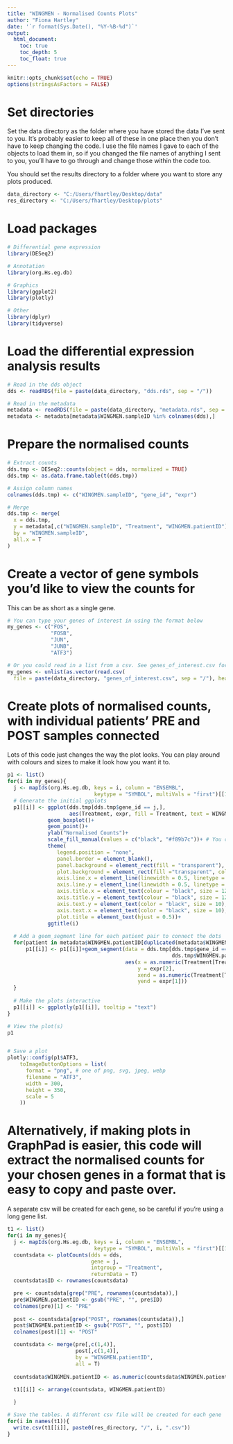 ---
title: "WINGMEN - Normalised Counts Plots"
author: "Fiona Hartley"
date: '`r format(Sys.Date(), "%Y-%B-%d")`'
output: 
  html_document:
    toc: true
    toc_depth: 5
    toc_float: true
---

```{r setup, include=FALSE}

knitr::opts_chunk$set(echo = TRUE)
options(stringsAsFactors = FALSE)

```

# Set directories
Set the data directory as the folder where you have stored the data I've sent to you. It's probably easier to keep all of these in one place then you don't have to keep changing the code. I use the file names I gave to each of the objects to load them in, so if you changed the file names of anything I sent to you, you'll have to go through and change those within the code too.

You should set the results directory to a folder where you want to store any plots produced.

```{r set_directories}

data_directory <- "C:/Users/fhartley/Desktop/data"
res_directory <- "C:/Users/fhartley/Desktop/plots"

```

# Load packages

```{r load_packages, echo=FALSE, message=FALSE, warning=FALSE}

# Differential gene expression
library(DESeq2)

# Annotation
library(org.Hs.eg.db)

# Graphics
library(ggplot2)
library(plotly)

# Other
library(dplyr)
library(tidyverse)

```

# Load the differential expression analysis results

```{r load_files}

# Read in the dds object
dds <- readRDS(file = paste(data_directory, "dds.rds", sep = "/"))

# Read in the metadata
metadata <- readRDS(file = paste(data_directory, "metadata.rds", sep = "/"))
metadata <- metadata[metadata$WINGMEN.sampleID %in% colnames(dds),]

```

# Prepare the normalised counts

```{r prepare_input}

# Extract counts
dds.tmp <- DESeq2::counts(object = dds, normalized = TRUE)
dds.tmp <- as.data.frame.table(t(dds.tmp))

# Assign column names
colnames(dds.tmp) <- c("WINGMEN.sampleID", "gene_id", "expr")

# Merge
dds.tmp <- merge(
  x = dds.tmp,
  y = metadata[,c("WINGMEN.sampleID", "Treatment", "WINGMEN.patientID")],
  by = "WINGMEN.sampleID",
  all.x = T
)

```

# Create a vector of gene symbols you'd like to view the counts for 
This can be as short as a single gene.

```{r chosen_genes}

# You can type your genes of interest in using the format below 
my_genes <- c("FOS", 
              "FOSB", 
              "JUN",
              "JUNB",
              "ATF3")

# Or you could read in a list from a csv. See genes_of_interest.csv for the format you should use. Change the filename of the csv if relevant
my_genes <- unlist(as.vector(read.csv(
  file = paste(data_directory, "genes_of_interest.csv", sep = "/"), header = F)))

```

# Create plots of normalised counts, with individual patients' PRE and POST samples connected
Lots of this code just changes the way the plot looks. You can play around with colours and sizes to make it look how you want it to.

```{r counts_plots}

p1 <- list()
for(i in my_genes){
  j <- mapIds(org.Hs.eg.db, keys = i, column = "ENSEMBL", 
                            keytype = "SYMBOL", multiVals = "first")[[1]]
  # Generate the initial ggplots
  p1[[i]] <- ggplot(dds.tmp[dds.tmp$gene_id == j,], 
                    aes(Treatment, expr, fill = Treatment, text = WINGMEN.sampleID)) + 
             geom_boxplot()+ 
             geom_point()+
             ylab("Normalised Counts")+
             scale_fill_manual(values = c("black", "#f89b7c"))+ # You can change the colours of the PRE and POST boxplots
             theme(
                legend.position = "none",
                panel.border = element_blank(),
                panel.background = element_rect(fill = "transparent"),
                plot.background = element_rect(fill ="transparent", color = NA),
                axis.line.x = element_line(linewidth = 0.5, linetype = "solid", colour = "black"),
                axis.line.y = element_line(linewidth = 0.5, linetype = "solid", colour = "black"),
                axis.title.x = element_text(colour = "black", size = 12),
                axis.title.y = element_text(colour = "black", size = 12),
                axis.text.y = element_text(color = "black", size = 10),
                axis.text.x = element_text(color = "black", size = 10),
                plot.title = element_text(hjust = 0.5))+
             ggtitle(i)
  
  # Add a geom_segment line for each patient pair to connect the dots
  for(patient in metadata$WINGMEN.patientID[duplicated(metadata$WINGMEN.patientID)]){
      p1[[i]] <- p1[[i]]+geom_segment(data = dds.tmp[dds.tmp$gene_id == j &
                                                     dds.tmp$WINGMEN.patientID == patient,], 
                                      aes(x = as.numeric(Treatment[Treatment == "PRE"]),
                                          y = expr[2],
                                          xend = as.numeric(Treatment[Treatment == "POST"]),
                                          yend = expr[1]))
  }
  
  # Make the plots interactive
  p1[[i]] <- ggplotly(p1[[i]], tooltip = "text")
}

# View the plot(s)
p1


# Save a plot
plotly::config(p1$ATF3,
    toImageButtonOptions = list(
      format = "png", # one of png, svg, jpeg, webp
      filename = "ATF3",
      width = 300,
      height = 350,
      scale = 5
    ))


```

# Alternatively, if making plots in GraphPad is easier, this code will extract the normalised counts for your chosen genes in a format that is easy to copy and paste over. 
A separate csv will be created for each gene, so be careful if you're using a long gene list.

```{r counts_tables}

t1 <- list()
for(i in my_genes){
  j <- mapIds(org.Hs.eg.db, keys = i, column = "ENSEMBL", 
                            keytype = "SYMBOL", multiVals = "first")[[1]]
  countsdata <- plotCounts(dds = dds, 
                           gene = j, 
                           intgroup = "Treatment", 
                           returnData = T)
  countsdata$ID <- rownames(countsdata)

  pre <- countsdata[grep("PRE", rownames(countsdata)),]
  pre$WINGMEN.patientID <- gsub("PRE", "", pre$ID)
  colnames(pre)[1] <- "PRE"
  
  post <- countsdata[grep("POST", rownames(countsdata)),]
  post$WINGMEN.patientID <- gsub("POST", "", post$ID)
  colnames(post)[1] <- "POST"

  countsdata <- merge(pre[,c(1,4)], 
                      post[,c(1,4)], 
                      by = "WINGMEN.patientID", 
                      all = T)
  
  countsdata$WINGMEN.patientID <- as.numeric(countsdata$WINGMEN.patientID)
  
  t1[[i]] <- arrange(countsdata, WINGMEN.patientID)

  }

# Save the tables. A different csv file will be created for each gene
for(i in names(t1)){
  write.csv(t1[[i]], paste0(res_directory, "/", i, ".csv"))
}

```

